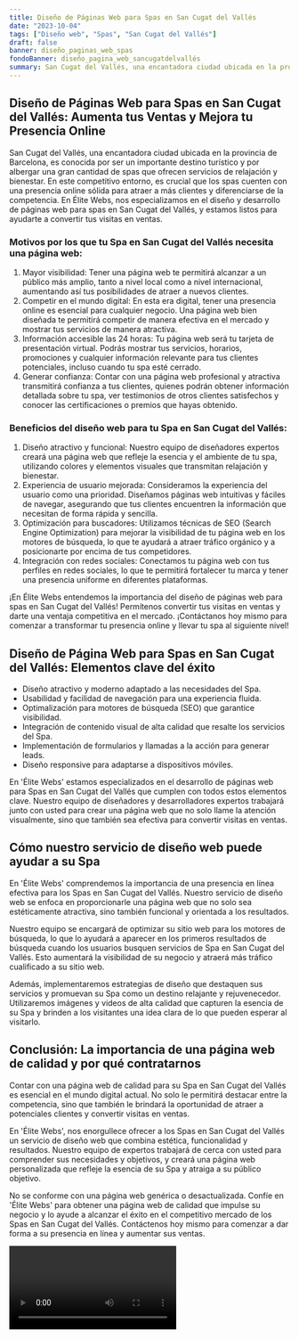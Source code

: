 ```yaml
---
title: Diseño de Páginas Web para Spas en San Cugat del Vallés
date: "2023-10-04"
tags: ["Diseño web", "Spas", "San Cugat del Vallés"]
draft: false
banner: diseño_paginas_web_spas
fondoBanner: diseño_pagina_web_sancugatdelvallés
summary: San Cugat del Vallés, una encantadora ciudad ubicada en la provincia de Barcelona, es conocida por ser un importante destino turístico y por albergar una gran cantidad de spas que ofrecen servicios de relajación y bienestar. En este competitivo entorno, es crucial que los spas cuenten con una presencia online sólida para atraer a más clientes y diferenciarse de la competencia. En Élite Webs, nos especializamos en el diseño y desarrollo de páginas web para spas en San Cugat del Vallés, y estamos listos para ayudarte a convertir tus visitas en ventas.
---
```



## Diseño de Páginas Web para Spas en San Cugat del Vallés: Aumenta tus Ventas y Mejora tu Presencia Online

San Cugat del Vallés, una encantadora ciudad ubicada en la provincia de Barcelona, es conocida por ser un importante destino turístico y por albergar una gran cantidad de spas que ofrecen servicios de relajación y bienestar. En este competitivo entorno, es crucial que los spas cuenten con una presencia online sólida para atraer a más clientes y diferenciarse de la competencia. En Élite Webs, nos especializamos en el diseño y desarrollo de páginas web para spas en San Cugat del Vallés, y estamos listos para ayudarte a convertir tus visitas en ventas.

### Motivos por los que tu Spa en San Cugat del Vallés necesita una página web:

1. Mayor visibilidad: Tener una página web te permitirá alcanzar a un público más amplio, tanto a nivel local como a nivel internacional, aumentando así tus posibilidades de atraer a nuevos clientes.
2. Competir en el mundo digital: En esta era digital, tener una presencia online es esencial para cualquier negocio. Una página web bien diseñada te permitirá competir de manera efectiva en el mercado y mostrar tus servicios de manera atractiva.
3. Información accesible las 24 horas: Tu página web será tu tarjeta de presentación virtual. Podrás mostrar tus servicios, horarios, promociones y cualquier información relevante para tus clientes potenciales, incluso cuando tu spa esté cerrado.
4. Generar confianza: Contar con una página web profesional y atractiva transmitirá confianza a tus clientes, quienes podrán obtener información detallada sobre tu spa, ver testimonios de otros clientes satisfechos y conocer las certificaciones o premios que hayas obtenido.

### Beneficios del diseño web para tu Spa en San Cugat del Vallés:

1. Diseño atractivo y funcional: Nuestro equipo de diseñadores expertos creará una página web que refleje la esencia y el ambiente de tu spa, utilizando colores y elementos visuales que transmitan relajación y bienestar.
2. Experiencia de usuario mejorada: Consideramos la experiencia del usuario como una prioridad. Diseñamos páginas web intuitivas y fáciles de navegar, asegurando que tus clientes encuentren la información que necesitan de forma rápida y sencilla.
3. Optimización para buscadores: Utilizamos técnicas de SEO (Search Engine Optimization) para mejorar la visibilidad de tu página web en los motores de búsqueda, lo que te ayudará a atraer tráfico orgánico y a posicionarte por encima de tus competidores.
4. Integración con redes sociales: Conectamos tu página web con tus perfiles en redes sociales, lo que te permitirá fortalecer tu marca y tener una presencia uniforme en diferentes plataformas.

¡En Élite Webs entendemos la importancia del diseño de páginas web para spas en San Cugat del Vallés! Permítenos convertir tus visitas en ventas y darte una ventaja competitiva en el mercado. ¡Contáctanos hoy mismo para comenzar a transformar tu presencia online y llevar tu spa al siguiente nivel!

<GifSeo />

<Cta />

## Diseño de Página Web para Spas en San Cugat del Vallés: Elementos clave del éxito

- Diseño atractivo y moderno adaptado a las necesidades del Spa.
- Usabilidad y facilidad de navegación para una experiencia fluida.
- Optimalización para motores de búsqueda (SEO) que garantice visibilidad.
- Integración de contenido visual de alta calidad que resalte los servicios del Spa.
- Implementación de formularios y llamadas a la acción para generar leads.
- Diseño responsive para adaptarse a dispositivos móviles.

En 'Élite Webs' estamos especializados en el desarrollo de páginas web para Spas en San Cugat del Vallés que cumplen con todos estos elementos clave. Nuestro equipo de diseñadores y desarrolladores expertos trabajará junto con usted para crear una página web que no solo llame la atención visualmente, sino que también sea efectiva para convertir visitas en ventas.

## Cómo nuestro servicio de diseño web puede ayudar a su Spa

En 'Élite Webs' comprendemos la importancia de una presencia en línea efectiva para los Spas en San Cugat del Vallés. Nuestro servicio de diseño web se enfoca en proporcionarle una página web que no solo sea estéticamente atractiva, sino también funcional y orientada a los resultados.

Nuestro equipo se encargará de optimizar su sitio web para los motores de búsqueda, lo que lo ayudará a aparecer en los primeros resultados de búsqueda cuando los usuarios busquen servicios de Spa en San Cugat del Vallés. Esto aumentará la visibilidad de su negocio y atraerá más tráfico cualificado a su sitio web.

Además, implementaremos estrategias de diseño que destaquen sus servicios y promuevan su Spa como un destino relajante y rejuvenecedor. Utilizaremos imágenes y videos de alta calidad que capturen la esencia de su Spa y brinden a los visitantes una idea clara de lo que pueden esperar al visitarlo.

## Conclusión: La importancia de una página web de calidad y por qué contratarnos

Contar con una página web de calidad para su Spa en San Cugat del Vallés es esencial en el mundo digital actual. No solo le permitirá destacar entre la competencia, sino que también le brindará la oportunidad de atraer a potenciales clientes y convertir visitas en ventas.

En 'Élite Webs', nos enorgullece ofrecer a los Spas en San Cugat del Vallés un servicio de diseño web que combina estética, funcionalidad y resultados. Nuestro equipo de expertos trabajará de cerca con usted para comprender sus necesidades y objetivos, y creará una página web personalizada que refleje la esencia de su Spa y atraiga a su público objetivo.

No se conforme con una página web genérica o desactualizada. Confíe en 'Élite Webs' para obtener una página web de calidad que impulse su negocio y lo ayude a alcanzar el éxito en el competitivo mercado de los Spas en San Cugat del Vallés. Contáctenos hoy mismo para comenzar a dar forma a su presencia en línea y aumentar sus ventas.

<Video />

<CtaBot job="Spas" city="San Cugat del Vallés" />

<Gmaps query="San Cugat del Vallés+españa+maps" />
